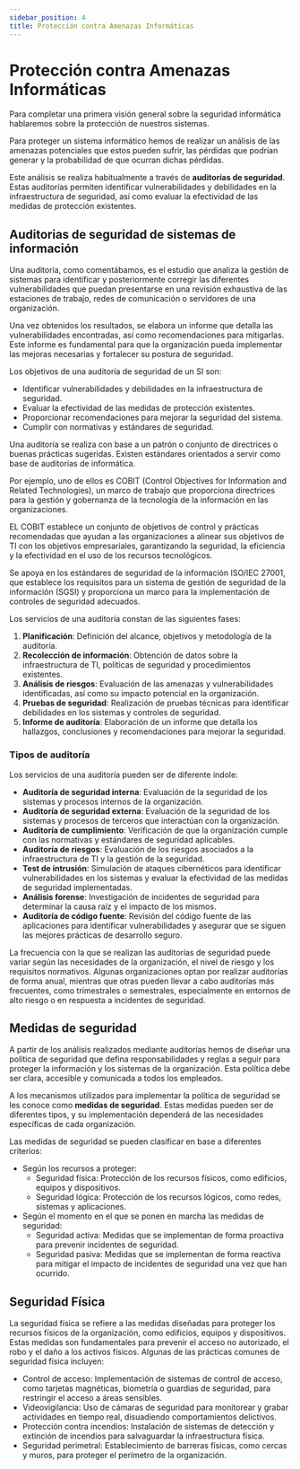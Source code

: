 ```yaml
---
sidebar_position: 4
title: Protección contra Amenazas Informáticas
---
```


# Protección contra Amenazas Informáticas

Para completar una primera visión general sobre la seguridad informática hablaremos sobre la protección de nuestros sistemas.

Para proteger un sistema informático hemos de realizar un análisis de las amenazas potenciales que estos pueden sufrir, las pérdidas que podrían generar y la probabilidad de que ocurran dichas pérdidas. 

Este análisis se realiza habitualmente a través de **auditorías de seguridad**. Estas auditorías permiten identificar vulnerabilidades y debilidades en la infraestructura de seguridad, así como evaluar la efectividad de las medidas de protección existentes.   

## Auditorias de seguridad de sistemas de información

Una auditoría, como comentábamos, es el estudio que analiza la gestión de sistemas para identificar y posteriormente corregir las diferentes vulnerabilidades que puedan presentarse en una revisión exhaustiva de las estaciones de trabajo, redes de comunicación o servidores de una organización.

Una vez obtenidos los resultados, se elabora un informe que detalla las vulnerabilidades encontradas, así como recomendaciones para mitigarlas. Este informe es fundamental para que la organización pueda implementar las mejoras necesarias y fortalecer su postura de seguridad. 

Los objetivos de una auditoría de seguridad de un SI son:

- Identificar vulnerabilidades y debilidades en la infraestructura de seguridad.
- Evaluar la efectividad de las medidas de protección existentes.
- Proporcionar recomendaciones para mejorar la seguridad del sistema.
- Cumplir con normativas y estándares de seguridad.

Una auditoría se realiza con base a un patrón o conjunto de directrices o buenas prácticas sugeridas. Existen estándares orientados a servir como base de auditorías de informática.

Por ejemplo, uno de ellos es COBIT (Control Objectives for Information and Related Technologies), un marco de trabajo que proporciona directrices para la gestión y gobernanza de la tecnología de la información en las organizaciones.

EL COBIT establece un conjunto de objetivos de control y prácticas recomendadas que ayudan a las organizaciones a alinear sus objetivos de TI con los objetivos empresariales, garantizando la seguridad, la eficiencia y la efectividad en el uso de los recursos tecnológicos. 

Se apoya en los estándares de seguridad de la información ISO/IEC 27001, que establece los requisitos para un sistema de gestión de seguridad de la información (SGSI) y proporciona un marco para la implementación de controles de seguridad adecuados.   

Los servicios de una auditoría constan de las siguientes fases:

1. **Planificación**: Definición del alcance, objetivos y metodología de la auditoría.
2. **Recolección de información**: Obtención de datos sobre la infraestructura de TI, políticas de seguridad y procedimientos existentes.
3. **Análisis de riesgos**: Evaluación de las amenazas y vulnerabilidades identificadas, así como su impacto potencial en la organización.
4. **Pruebas de seguridad**: Realización de pruebas técnicas para identificar debilidades en los sistemas y controles de seguridad.
5. **Informe de auditoría**: Elaboración de un informe que detalla los hallazgos, conclusiones y recomendaciones para mejorar la seguridad.

### Tipos de auditoría

Los servicios de una auditoría pueden ser de diferente índole:

- **Auditoría de seguridad interna**: Evaluación de la seguridad de los sistemas y procesos internos de la organización.
- **Auditoría de seguridad externa**: Evaluación de la seguridad de los sistemas y procesos de terceros que interactúan con la organización.
- **Auditoría de cumplimiento**: Verificación de que la organización cumple con las normativas y estándares de seguridad aplicables.
- **Auditoría de riesgos**: Evaluación de los riesgos asociados a la infraestructura de TI y la gestión de la seguridad.
- **Test de intrusión**: Simulación de ataques cibernéticos para identificar vulnerabilidades en los sistemas y evaluar la efectividad de las medidas de seguridad implementadas.
- **Análisis forense**: Investigación de incidentes de seguridad para determinar la causa raíz y el impacto de los mismos.
- **Auditoría de código fuente**: Revisión del código fuente de las aplicaciones para identificar vulnerabilidades y asegurar que se siguen las mejores prácticas de desarrollo seguro.

La frecuencia con la que se realizan las auditorías de seguridad puede variar según las necesidades de la organización, el nivel de riesgo y los requisitos normativos. Algunas organizaciones optan por realizar auditorías de forma anual, mientras que otras pueden llevar a cabo auditorías más frecuentes, como trimestrales o semestrales, especialmente en entornos de alto riesgo o en respuesta a incidentes de seguridad. 

## Medidas de seguridad

A partir de los análisis realizados mediante auditorías hemos de diseñar una política de seguridad que defina responsabilidades y reglas a seguir para proteger la información y los sistemas de la organización. Esta política debe ser clara, accesible y comunicada a todos los empleados.

A los mecanismos utilizados para implementar la política de seguridad se les conoce como **medidas de seguridad**. Estas medidas pueden ser de diferentes tipos, y su implementación dependerá de las necesidades específicas de cada organización. 

Las medidas de seguridad se pueden clasificar en base a diferentes criterios:

- Según los recursos a proteger: 
    - Seguridad física: Protección de los recursos físicos, como edificios, equipos y dispositivos.
    - Seguridad lógica: Protección de los recursos lógicos, como redes, sistemas y aplicaciones.
- Según el momento en el que se ponen en marcha las medidas de seguridad:
    - Seguridad activa: Medidas que se implementan de forma proactiva para prevenir incidentes de seguridad.
    - Seguridad pasiva: Medidas que se implementan de forma reactiva para mitigar el impacto de incidentes de seguridad una vez que han ocurrido.

## Seguridad Física

La seguridad física se refiere a las medidas diseñadas para proteger los recursos físicos de la organización, como edificios, equipos y dispositivos. Estas medidas son fundamentales para prevenir el acceso no autorizado, el robo y el daño a los activos físicos. Algunas de las prácticas comunes de seguridad física incluyen:

- Control de acceso: Implementación de sistemas de control de acceso, como tarjetas magnéticas, biometría o guardias de seguridad, para restringir el acceso a áreas sensibles.
- Videovigilancia: Uso de cámaras de seguridad para monitorear y grabar actividades en tiempo real, disuadiendo comportamientos delictivos.
- Protección contra incendios: Instalación de sistemas de detección y extinción de incendios para salvaguardar la infraestructura física.
- Seguridad perimetral: Establecimiento de barreras físicas, como cercas y muros, para proteger el perímetro de la organización.
